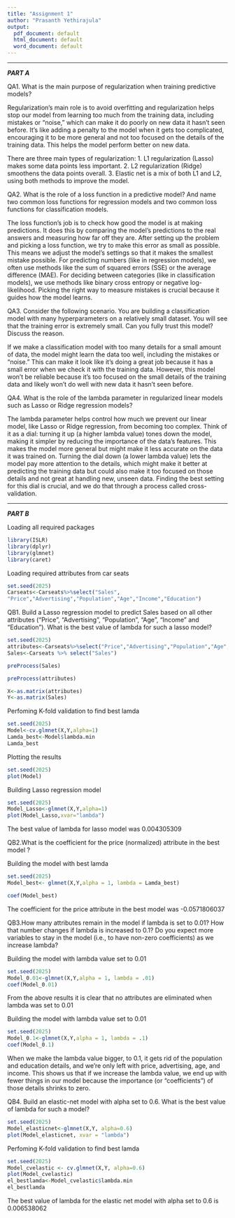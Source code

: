 ---
title: "Assignment 1"
author: "Prasanth Yethirajula"
output:
  pdf_document: default
  html_document: default
  word_document: default
---
***

***PART A***

QA1. What is the main purpose of regularization when training predictive models?

Regularization’s main role is to avoid overfitting and regularization helps stop our model from learning too much from the training data, including mistakes or "noise," which can make it do poorly on new data it hasn't seen before. It's like adding a penalty to the model when it gets too complicated, encouraging it to be more general and not too focused on the details of the training data. This helps the model perform better on new data.

There are three main types of regularization:
1.	L1 regularization (Lasso) makes some data points less important.
2.	L2 regularization (Ridge) smoothens the data points overall.
3.	Elastic net is a mix of both L1 and L2, using both methods to improve the model.

QA2. What is the role of a loss function in a predictive model? And name two common loss functions for regression models and two common loss functions for classification models. 

The loss function's job is to check how good the model is at making predictions. It does this by comparing the model's predictions to the real answers and measuring how far off they are. After setting up the problem and picking a loss function, we try to make this error as small as possible. This means we adjust the model's settings so that it makes the smallest mistake possible. For predicting numbers (like in regression models), we often use methods like the sum of squared errors (SSE) or the average difference (MAE). For deciding between categories (like in classification models), we use methods like binary cross entropy or negative log-likelihood. Picking the right way to measure mistakes is crucial because it guides how the model learns.

QA3. Consider the following scenario. You are building a classification model with many hyperparameters on a relatively small dataset. You will see that the training error is extremely small. Can you fully trust this model? Discuss the reason. 

If we make a classification model with too many details for a small amount of data, the model might learn the data too well, including the mistakes or "noise." This can make it look like it's doing a great job because it has a small error when we check it with the training data. However, this model won't be reliable because it's too focused on the small details of the training data and likely won't do well with new data it hasn't seen before.

QA4. What is the role of the lambda parameter in regularized linear models such as Lasso or Ridge regression models? 

The lambda parameter helps control how much we prevent our linear model, like Lasso or Ridge regression, from becoming too complex. Think of it as a dial: turning it up (a higher lambda value) tones down the model, making it simpler by reducing the importance of the data's features. This makes the model more general but might make it less accurate on the data it was trained on. Turning the dial down (a lower lambda value) lets the model pay more attention to the details, which might make it better at predicting the training data but could also make it too focused on those details and not great at handling new, unseen data. Finding the best setting for this dial is crucial, and we do that through a process called cross-validation.

***


***PART B***

Loading all required packages
```{r}
library(ISLR)
library(dplyr)
library(glmnet)
library(caret)


```
Loading required attributes from car seats
```{r}
set.seed(2025)
Carseats<-Carseats%>%select("Sales", 
"Price","Advertising","Population","Age","Income","Education")


```
QB1. Build a Lasso regression model to predict Sales based on all other attributes ("Price", "Advertising", "Population", "Age", "Income" and "Education").  What is the best value of lambda for such a lasso model?
```{r}
set.seed(2025)
attributes<-Carseats%>%select("Price","Advertising","Population","Age","Income","Education")
Sales<-Carseats %>% select("Sales")

preProcess(Sales)

preProcess(attributes)

X<-as.matrix(attributes)
Y<-as.matrix(Sales)


```
Perfoming K-fold validation to find best lamda
```{r}
set.seed(2025)
Model<-cv.glmnet(X,Y,alpha=1)
Lamda_best<-Model$lambda.min
Lamda_best
```
Plotting the results
```{r}
set.seed(2025)
plot(Model)
```
Building Lasso regression model 
```{r}
set.seed(2025)
Model_Lasso<-glmnet(X,Y,alpha=1)
plot(Model_Lasso,xvar="lambda")

```

The best value of lambda for lasso model was 0.004305309




QB2.What is the coefficient for the price (normalized) attribute in the best model ?



Building the model with best lamda
```{r}
set.seed(2025)
Model_best<- glmnet(X,Y,alpha = 1, lambda = Lamda_best)

coef(Model_best)
```
The coefficient for the price attribute in the best model was -0.0571806037



QB3.How many attributes remain in the model if lambda is set to 0.01? How that number changes if lambda is increased to 0.1? Do you expect more variables to stay in the model (i.e., to have non-zero coefficients) as we increase lambda? 





Building the model with lambda value set to 0.01
```{r}
set.seed(2025)
Model_0.01<-glmnet(X,Y,alpha = 1, lambda = .01)
coef(Model_0.01)

```
From the above results it is clear that no attributes are eliminated when lambda was set to 0.01


Building the model with lambda value set to 0.01
```{r}
set.seed(2025)
Model_0.1<-glmnet(X,Y,alpha = 1, lambda = .1)
coef(Model_0.1)
```

When we make the lambda value bigger, to 0.1, it gets rid of the population and education details, and we're only left with price, advertising, age, and income. This shows us that if we increase the lambda value, we end up with fewer things in our model because the importance (or "coefficients") of those details shrinks to zero.



QB4. Build an elastic-net model with alpha set to 0.6. What is the best value of lambda for such a model? 
```{r}
set.seed(2025)
Model_elasticnet<-glmnet(X,Y, alpha=0.6)
plot(Model_elasticnet, xvar = "lambda")
```




Perfoming K-fold validation to find best lamda
```{r}
set.seed(2025)
Model_cvelastic <- cv.glmnet(X,Y, alpha=0.6)
plot(Model_cvelastic)
el_bestlamda<-Model_cvelastic$lambda.min
el_bestlamda
```
The best value of lambda for the elastic net model with alpha set to 0.6 is 0.006538062

